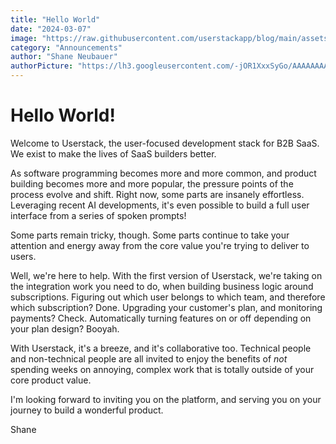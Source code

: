 ```yaml
---
title: "Hello World"
date: "2024-03-07"
image: "https://raw.githubusercontent.com/userstackapp/blog/main/assets/helloworld.jpg"
category: "Announcements"
author: "Shane Neubauer"
authorPicture: "https://lh3.googleusercontent.com/-jOR1XxxSyGo/AAAAAAAAAAI/AAAAAAAAAAA/ALKGfkn7tWW6K2aVbV2xfLquRDEqrCdrhA/s128-c/photo.jpg"
---
```


# Hello World!

Welcome to Userstack, the user-focused development stack for B2B SaaS. We exist to make the lives of SaaS builders better.

As software programming becomes more and more common, and product building becomes more and more popular, the pressure points of the process evolve and shift. Right now, some parts are insanely effortless. Leveraging recent AI developments, it's even possible to build a full user interface from a series of spoken prompts!

Some parts remain tricky, though. Some parts continue to take your attention and energy away from the core value you're trying to deliver to users.

Well, we're here to help. With the first version of Userstack, we're taking on the integration work you need to do, when building business logic around subscriptions. Figuring out which user belongs to which team, and therefore which subscription? Done. Upgrading your customer's plan, and monitoring payments? Check. Automatically turning features on or off depending on your plan design? Booyah.

With Userstack, it's a breeze, and it's collaborative too. Technical people and non-technical people are all invited to enjoy the benefits of *not* spending weeks on annoying, complex work that is totally outside of your core product value.

I'm looking forward to inviting you on the platform, and serving you on your journey to build a wonderful product.

Shane
